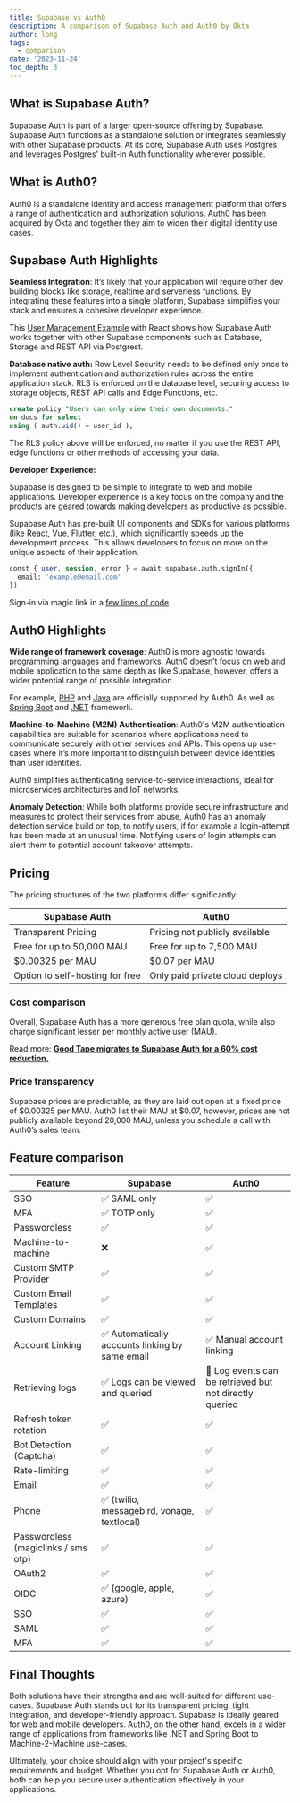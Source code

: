 ```yaml
---
title: Supabase vs Auth0
description: A comparison of Supabase Auth and Auth0 by Okta
author: long
tags:
  - comparison
date: '2023-11-24'
toc_depth: 3
---
```


## What is Supabase Auth?

Supabase Auth is part of a larger open-source offering by Supabase. Supabase Auth functions as a standalone solution or integrates seamlessly with other Supabase products. At its core, Supabase Auth uses Postgres and leverages Postgres' built-in Auth functionality wherever possible.

## What is Auth0?

Auth0 is a standalone identity and access management platform that offers a range of authentication and authorization solutions. Auth0 has been acquired by Okta and together they aim to widen their digital identity use cases.

## Supabase Auth Highlights

**Seamless Integration**: It’s likely that your application will require other dev building blocks like storage, realtime and serverless functions. By integrating these features into a single platform, Supabase simplifies your stack and ensures a cohesive developer experience.

This [User Management Example](https://supabase.com/docs/guides/getting-started/tutorials/with-react) with React shows how Supabase Auth works together with other Supabase components such as Database, Storage and REST API via Postgrest.

**Database native auth:** Row Level Security needs to be defined only once to implement authentication and authorization rules across the entire application stack. RLS is enforced on the database level, securing access to storage objects, REST API calls and Edge Functions, etc.

```sql
create policy "Users can only view their own documents."
on docs for select
using ( auth.uid() = user_id );
```

The RLS policy above will be enforced, no matter if you use the REST API, edge functions or other methods of accessing your data.

**Developer Experience:**

Supabase is designed to be simple to integrate to web and mobile applications. Developer experience is a key focus on the company and the products are geared towards making developers as productive as possible.

Supabase Auth has pre-built UI components and SDKs for various platforms (like React, Vue, Flutter, etc.), which significantly speeds up the development process. This allows developers to focus on more on the unique aspects of their application.

```sql
const { user, session, error } = await supabase.auth.signIn({
  email: 'example@email.com'
})
```

Sign-in via magic link in a [few lines of code](https://supabase.com/docs/guides/auth/passwordless-login/auth-magic-link?language=js#sign-in-with-magic-link).

## Auth0 Highlights

**Wide range of framework coverage**: Auth0 is more agnostic towards programming languages and frameworks. Auth0 doesn’t focus on web and mobile application to the same depth as like Supabase, however, offers a wider potential range of possible integration.

For example, [PHP](https://github.com/auth0/auth0-PHP) and [Java](https://github.com/auth0/auth0-java) are officially supported by Auth0. As well as [Spring Boot](https://github.com/auth0-samples/auth0-spring-boot-login-samples) and [.NET](https://github.com/auth0/auth0-dotnet-templates) framework.

**Machine-to-Machine (M2M) Authentication**: Auth0's M2M authentication capabilities are suitable for scenarios where applications need to communicate securely with other services and APIs. This opens up use-cases where it’s more important to distinguish between device identities than user identities.

Auth0 simplifies authenticating service-to-service interactions, ideal for microservices architectures and IoT networks.

**Anomaly Detection**: While both platforms provide secure infrastructure and measures to protect their services from abuse, Auth0 has an anomaly detection service build on top, to notify users, if for example a login-attempt has been made at an unusual time. Notifying users of login attempts can alert them to potential account takeover attempts.

## Pricing

The pricing structures of the two platforms differ significantly:

| Supabase Auth                   | Auth0                           |
| ------------------------------- | ------------------------------- |
| Transparent Pricing             | Pricing not publicly available  |
| Free for up to 50,000 MAU       | Free for up to 7,500 MAU        |
| $0.00325 per MAU                | $0.07 per MAU                   |
| Option to self-hosting for free | Only paid private cloud deploys |

### Cost comparison

Overall, Supabase Auth has a more generous free plan quota, while also charge significant lesser per monthly active user (MAU).

Read more: **[Good Tape migrates to Supabase Auth for a 60% cost reduction.](https://supabase.com/customers/good-tape)**

### Price transparency

Supabase prices are predictable, as they are laid out open at a fixed price of $0.00325 per MAU. Auth0 list their MAU at $0.07, however, prices are not publicly available beyond 20,000 MAU, unless you schedule a call with Auth0’s sales team.

## Feature comparison

| Feature                             | Supabase                                        | Auth0                                                   |
| ----------------------------------- | ----------------------------------------------- | ------------------------------------------------------- |
| SSO                                 | ✅ SAML only                                    | ✅                                                      |
| MFA                                 | ✅ TOTP only                                    | ✅                                                      |
| Passwordless                        | ✅                                              | ✅                                                      |
| Machine-to-machine                  | ❌                                              | ✅                                                      |
| Custom SMTP Provider                | ✅                                              | ✅                                                      |
| Custom Email Templates              | ✅                                              | ✅                                                      |
| Custom Domains                      | ✅                                              | ✅                                                      |
| Account Linking                     | ✅ Automatically accounts linking by same email | ✅ Manual account linking                               |
| Retrieving logs                     | ✅ Logs can be viewed and queried               | 🔸 Log events can be retrieved but not directly queried |
| Refresh token rotation              | ✅                                              | ✅                                                      |
| Bot Detection (Captcha)             | ✅                                              | ✅                                                      |
| Rate-limiting                       | ✅                                              | ✅                                                      |
| Email                               | ✅                                              | ✅                                                      |
| Phone                               | ✅ (twilio, messagebird, vonage, textlocal)     | ✅                                                      |
| Passwordless (magiclinks / sms otp) | ✅                                              | ✅                                                      |
| OAuth2                              | ✅                                              | ✅                                                      |
| OIDC                                | ✅ (google, apple, azure)                       | ✅                                                      |
| SSO                                 | ✅                                              | ✅                                                      |
| SAML                                | ✅                                              | ✅                                                      |
| MFA                                 | ✅                                              | ✅                                                      |

## **Final Thoughts**

Both solutions have their strengths and are well-suited for different use-cases. Supabase Auth stands out for its transparent pricing, tight integration, and developer-friendly approach. Supabase is ideally geared for web and mobile developers. Auth0, on the other hand, excels in a wider range of applications from frameworks like .NET and Spring Boot to Machine-2-Machine use-cases.

Ultimately, your choice should align with your project's specific requirements and budget. Whether you opt for Supabase Auth or Auth0, both can help you secure user authentication effectively in your applications.
